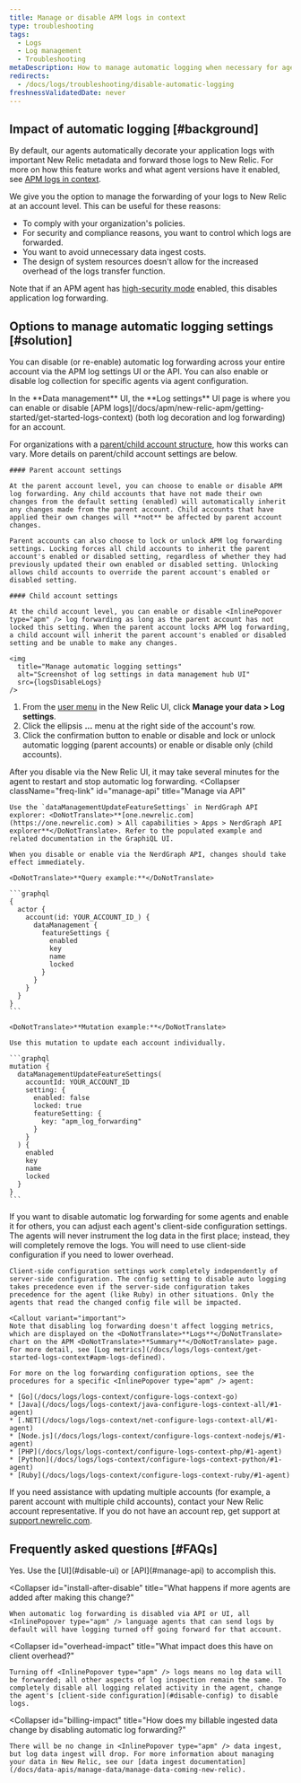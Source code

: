 ```yaml
---
title: Manage or disable APM logs in context
type: troubleshooting
tags:
  - Logs
  - Log management
  - Troubleshooting
metaDescription: How to manage automatic logging when necessary for agents using APM logs in context.
redirects:
  - /docs/logs/troubleshooting/disable-automatic-logging
freshnessValidatedDate: never
---
```



## Impact of automatic logging [#background]

By default, our <InlinePopover type="apm" /> agents automatically decorate your application logs with important New Relic metadata and forward those logs to New Relic. For more on how this feature works and what agent versions have it enabled, see [APM logs in context](/docs/apm/new-relic-apm/getting-started/get-started-logs-context).

We give you the option to manage the forwarding of your logs to New Relic at an account level. This can be useful for these reasons:

* To comply with your organization's policies.
* For security and compliance reasons, you want to control which logs are forwarded.
* You want to avoid unnecessary data ingest costs.
* The design of system resources doesn't allow for the increased overhead of the logs transfer function.

Note that if an APM agent has [high-security mode](/docs/apm/agents/manage-apm-agents/configuration/high-security-mode) enabled, this disables application log forwarding. 

## Options to manage automatic logging settings [#solution]

You can disable (or re-enable) automatic log forwarding across your entire account via the APM log settings UI or the API. You can also enable or disable log collection for specific agents via agent configuration.

<CollapserGroup>
  <Collapser
    className="freq-link"
    id="manage-ui"
    title="Manage settings via UI"
  >
In the <DoNotTranslate>**Data management**</DoNotTranslate> UI, the <DoNotTranslate>**Log settings**</DoNotTranslate> UI page is where you can enable or disable [APM logs](/docs/apm/new-relic-apm/getting-started/get-started-logs-context) (both log decoration and log forwarding) for an account. 

For organizations with a [parent/child account structure](/docs/accounts/original-accounts-billing/original-users-roles/parent-child-account-structure/), how this works can vary. More details on parent/child account settings are below. 

    #### Parent account settings

    At the parent account level, you can choose to enable or disable APM log forwarding. Any child accounts that have not made their own changes from the default setting (enabled) will automatically inherit any changes made from the parent account. Child accounts that have applied their own changes will **not** be affected by parent account changes. 

    Parent accounts can also choose to lock or unlock APM log forwarding settings. Locking forces all child accounts to inherit the parent account's enabled or disabled setting, regardless of whether they had previously updated their own enabled or disabled setting. Unlocking allows child accounts to override the parent account's enabled or disabled setting.

    #### Child account settings

    At the child account level, you can enable or disable <InlinePopover type="apm" /> log forwarding as long as the parent account has not locked this setting. When the parent account locks APM log forwarding, a child account will inherit the parent account's enabled or disabled setting and be unable to make any changes.

    <img
      title="Manage automatic logging settings"
      alt="Screenshot of log settings in data management hub UI"
      src={logsDisableLogs}
    />

1. From the [user menu](/docs/accounts/accounts-billing/general-account-settings/intro-account-settings) in the New Relic UI, click <DoNotTranslate>**Manage your data > Log settings**</DoNotTranslate>.
2. Click the ellipsis <DoNotTranslate>**...**</DoNotTranslate> menu at the right side of the account's row.
3. Click the confirmation button to enable or disable and lock or unlock automatic logging (parent accounts) or enable or disable only (child accounts).

After you disable via the New Relic UI, it may take several minutes for the agent to restart and stop automatic log forwarding.
  </Collapser>
  <Collapser
    className="freq-link"
    id="manage-api"
    title="Manage via API"
  >
    Use the `dataManagementUpdateFeatureSettings` in NerdGraph API explorer: <DoNotTranslate>**[one.newrelic.com](https://one.newrelic.com) > All capabilities > Apps > NerdGraph API explorer**</DoNotTranslate>. Refer to the populated example and related documentation in the GraphiQL UI.

    When you disable or enable via the NerdGraph API, changes should take effect immediately.

    <DoNotTranslate>**Query example:**</DoNotTranslate>

    ```graphql
    {
      actor {
        account(id: YOUR_ACCOUNT_ID_) {
          dataManagement {
            featureSettings {
              enabled
              key
              name
              locked
            }
          }
        }
      }
    }
    ```

    <DoNotTranslate>**Mutation example:**</DoNotTranslate>

    Use this mutation to update each account individually.

    ```graphql
    mutation {
      dataManagementUpdateFeatureSettings(
        accountId: YOUR_ACCOUNT_ID
        setting: {
          enabled: false
          locked: true
          featureSetting: { 
            key: "apm_log_forwarding" 
          }
        }
      ) {
        enabled
        key
        name
        locked
      }
    }
    ```
  </Collapser>
  <Collapser
    className="freq-link"
    id="disable-config"
    title="Disable for APM agents"
  >
    If you want to disable automatic log forwarding for some agents and enable it for others, you can adjust each agent's client-side configuration settings. The agents will never instrument the log data in the first place; instead, they will completely remove the logs. You will need to use client-side configuration if you need to lower overhead.

    Client-side configuration settings work completely independently of server-side configuration. The config setting to disable auto logging takes precedence even if the server-side configuration takes precedence for the agent (like Ruby) in other situations. Only the agents that read the changed config file will be impacted.
    
    <Callout variant="important">
    Note that disabling log forwarding doesn't affect logging metrics, which are displayed on the <DoNotTranslate>**Logs**</DoNotTranslate> chart on the APM <DoNotTranslate>**Summary**</DoNotTranslate> page. For more detail, see [Log metrics](/docs/logs/logs-context/get-started-logs-context#apm-logs-defined). 
  </Callout>

    For more on the log forwarding configuration options, see the procedures for a specific <InlinePopover type="apm" /> agent:

    * [Go](/docs/logs/logs-context/configure-logs-context-go)
    * [Java](/docs/logs/logs-context/java-configure-logs-context-all/#1-agent)
    * [.NET](/docs/logs/logs-context/net-configure-logs-context-all/#1-agent)
    * [Node.js](/docs/logs/logs-context/configure-logs-context-nodejs/#1-agent)
    * [PHP](/docs/logs/logs-context/configure-logs-context-php/#1-agent)
    * [Python](/docs/logs/logs-context/configure-logs-context-python/#1-agent)
    * [Ruby](/docs/logs/logs-context/configure-logs-context-ruby/#1-agent)
  </Collapser>
</CollapserGroup>

If you need assistance with updating multiple accounts (for example, a parent account with multiple child accounts), contact your New Relic account representative. If you do not have an account rep, get support at [support.newrelic.com](https://support.newrelic.com).

## Frequently asked questions [#FAQs]

<CollapserGroup>
  <Collapser
    id="disable-before-install"
    title="Can I turn off logs from agents prior to installing any language agents?"
  >
    Yes. Use the [UI](#disable-ui) or [API](#manage-api) to accomplish this.
  </Collapser>

  <Collapser
    id="install-after-disable"
    title="What happens if more agents are added after making this change?"
  >
    When automatic log forwarding is disabled via API or UI, all <InlinePopover type="apm" /> language agents that can send logs by default will have logging turned off going forward for that account.
  </Collapser>

  <Collapser
    id="overhead-impact"
    title="What impact does this have on client overhead?"
  >
    Turning off <InlinePopover type="apm" /> logs means no log data will be forwarded; all other aspects of log inspection remain the same. To completely disable all logging related activity in the agent, change the agent's [client-side configuration](#disable-config) to disable logs.
  </Collapser>

  <Collapser
    id="billing-impact"
    title="How does my billable ingested data change by disabling automatic log forwarding?"
  >
    There will be no change in <InlinePopover type="apm" /> data ingest, but log data ingest will drop. For more information about managing your data in New Relic, see our [data ingest documentation](/docs/data-apis/manage-data/manage-data-coming-new-relic).
  </Collapser>
</CollapserGroup>
